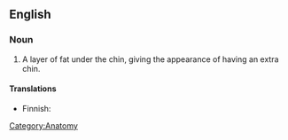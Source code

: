 ==English==

===Noun===
{{en-noun|sg=[[double]] [[chin]]}}

# A layer of fat under the chin, giving the appearance of having an extra chin.

====Translations====
{{trans-top|a layer of fat under the chin}}
*Finnish: {{t-|fi|kaksoisleuka}}
{{trans-mid}}
{{trans-bottom}}

[[Category:Anatomy]]